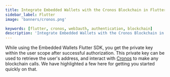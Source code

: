 ```yaml
---
title: Integrate Embedded Wallets with the Cronos Blockchain in Flutter
sidebar_label: Flutter
image: 'banners/cronos.png'

keywords: [flutter, cronos, web3auth, authentication, blockchain]
description: 'Integrate Embedded Wallets with the Cronos Blockchain in Flutter | Embedded Wallets'
---
```



<SEO
  title="Integrate Embedded Wallets with the Cronos Blockchain in Flutter"
  description="Integrate Embedded Wallets with the Cronos Blockchain in Flutter | Embedded Wallets"
  image="https://web3auth.io/docs/banners/cronos.png"
  slug="/embedded-wallets/connect-blockchain/evm/cronos/flutter"
/>

While using the Embedded Wallets Flutter SDK, you get the private key within the user scope after successful authorization. This private key can be used to retrieve the user's address, and interact with [Cronos](https://cronos.org/) to make any blockchain calls. We have highlighted a few here for getting you started quickly on that.

<EVMInteraction />
